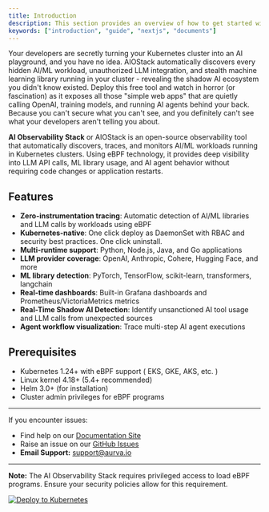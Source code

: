 ```yaml
---
title: Introduction
description: This section provides an overview of how to get started with AI Observability Stack.
keywords: ["introduction", "guide", "nextjs", "documents"]
---
```


<Note title="TLDR">
Your developers are secretly turning your Kubernetes cluster into an AI playground, and you have no idea. AIOStack automatically discovers every hidden AI/ML workload, unauthorized LLM integration, and stealth machine learning library running in your cluster - 
revealing the shadow AI ecosystem you didn't know existed. Deploy this free tool and watch in horror (or fascination) as it exposes all those "simple web apps" that are quietly calling OpenAI, training models, and running AI agents behind your back. Because you can't secure what you can't see, and you definitely can't see what your developers aren't telling you about.
</Note>


**AI Observability Stack** or AIOStack is an open-source observability tool that automatically discovers, 
traces, and monitors AI/ML workloads running in Kubernetes clusters. Using eBPF technology, it provides deep visibility into LLM API calls, ML library usage, and AI agent behavior without requiring code changes or application restarts.

## Features

- **Zero-instrumentation tracing**: Automatic detection of AI/ML libraries and LLM calls by workloads using eBPF
- **Kubernetes-native**: One click deploy as DaemonSet with RBAC and security best practices. One click uninstall.
- **Multi-runtime support**: Python, Node.js, Java, and Go applications
- **LLM provider coverage**: OpenAI, Anthropic, Cohere, Hugging Face, and more
- **ML library detection**: PyTorch, TensorFlow, scikit-learn, transformers, langchain
- **Real-time dashboards**: Built-in Grafana dashboards and Prometheus/VictoriaMetrics metrics
- **Real-Time Shadow AI Detection**: Identify unsanctioned AI tool usage and LLM calls from unexpected sources
- **Agent workflow visualization**: Trace multi-step AI agent executions


## Prerequisites

- Kubernetes 1.24+ with eBPF support ( EKS, GKE, AKS, etc. )
- Linux kernel 4.18+ (5.4+ recommended)
- Helm 3.0+ (for installation)
- Cluster admin privileges for eBPF programs

<CardGrid>
  <Card
    subtitle="Instructions"
    title="Deployment"
    description="Follow the quick start guide to install AIOStack and get up and running."
    href="/docs/installation"
  />
  <Card
    subtitle="Setup"
    title="Configuration"
    description="Configure your AIOStack and discover what you can do with it."
    href="/docs/installation/steps"
    external={false}
  />
</CardGrid>

---

If you encounter issues:
- Find help on our [Documentation Site](https://ai.staging.aurva.io)
- Raise an issue on our [GitHub Issues](https://github.com/aurva-io/ai-observability-stack/issues)
- **Email Support:** support@aurva.io

---

**Note:** The AI Observability Stack requires privileged access to load eBPF programs. Ensure your security policies allow for this requirement.

[![Deploy to Kubernetes](https://img.shields.io/badge/Deploy%20to-Kubernetes-326CE5?style=for-the-badge&logo=kubernetes)](https://github.com/aurva-io/ai-observability-stack)


